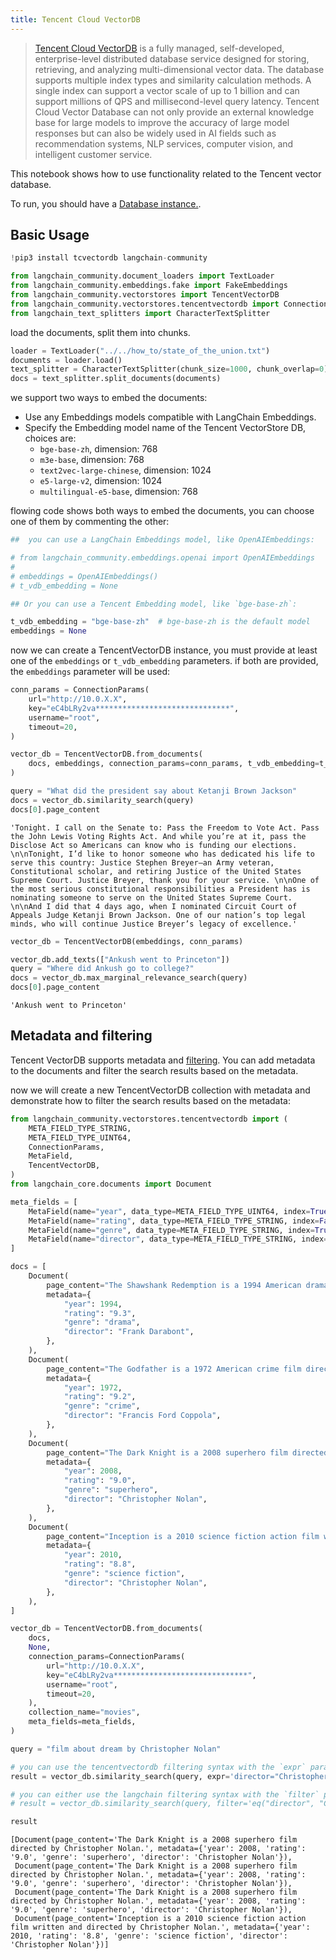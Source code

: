 ```yaml
---
title: Tencent Cloud VectorDB
---
```


>[Tencent Cloud VectorDB](https://cloud.tencent.com/document/product/1709) is a fully managed, self-developed, enterprise-level distributed database service designed for storing, retrieving, and analyzing multi-dimensional vector data. The database supports multiple index types and similarity calculation methods. A single index can support a vector scale of up to 1 billion and can support millions of QPS and millisecond-level query latency. Tencent Cloud Vector Database can not only provide an external knowledge base for large models to improve the accuracy of large model responses but can also be widely used in AI fields such as recommendation systems, NLP services, computer vision, and intelligent customer service.

This notebook shows how to use functionality related to the Tencent vector database.

To run, you should have a [Database instance.](https://cloud.tencent.com/document/product/1709/95101).

## Basic Usage

```python
!pip3 install tcvectordb langchain-community
```

```python
from langchain_community.document_loaders import TextLoader
from langchain_community.embeddings.fake import FakeEmbeddings
from langchain_community.vectorstores import TencentVectorDB
from langchain_community.vectorstores.tencentvectordb import ConnectionParams
from langchain_text_splitters import CharacterTextSplitter
```

load the documents, split them into chunks.

```python
loader = TextLoader("../../how_to/state_of_the_union.txt")
documents = loader.load()
text_splitter = CharacterTextSplitter(chunk_size=1000, chunk_overlap=0)
docs = text_splitter.split_documents(documents)
```

we support two ways to embed the documents:

- Use any Embeddings models compatible with LangChain Embeddings.
- Specify the Embedding model name of the Tencent VectorStore DB, choices are:
  - `bge-base-zh`, dimension: 768
  - `m3e-base`, dimension: 768
  - `text2vec-large-chinese`, dimension: 1024
  - `e5-large-v2`, dimension: 1024
  - `multilingual-e5-base`, dimension: 768

flowing code shows both ways to embed the documents, you can choose one of them by commenting the other:

```python
##  you can use a LangChain Embeddings model, like OpenAIEmbeddings:

# from langchain_community.embeddings.openai import OpenAIEmbeddings
#
# embeddings = OpenAIEmbeddings()
# t_vdb_embedding = None

## Or you can use a Tencent Embedding model, like `bge-base-zh`:

t_vdb_embedding = "bge-base-zh"  # bge-base-zh is the default model
embeddings = None
```

now we can create a TencentVectorDB instance, you must provide at least one of the `embeddings` or `t_vdb_embedding` parameters. if both are provided, the `embeddings` parameter will be used:

```python
conn_params = ConnectionParams(
    url="http://10.0.X.X",
    key="eC4bLRy2va******************************",
    username="root",
    timeout=20,
)

vector_db = TencentVectorDB.from_documents(
    docs, embeddings, connection_params=conn_params, t_vdb_embedding=t_vdb_embedding
)
```

```python
query = "What did the president say about Ketanji Brown Jackson"
docs = vector_db.similarity_search(query)
docs[0].page_content
```

```output
'Tonight. I call on the Senate to: Pass the Freedom to Vote Act. Pass the John Lewis Voting Rights Act. And while you’re at it, pass the Disclose Act so Americans can know who is funding our elections. \n\nTonight, I’d like to honor someone who has dedicated his life to serve this country: Justice Stephen Breyer—an Army veteran, Constitutional scholar, and retiring Justice of the United States Supreme Court. Justice Breyer, thank you for your service. \n\nOne of the most serious constitutional responsibilities a President has is nominating someone to serve on the United States Supreme Court. \n\nAnd I did that 4 days ago, when I nominated Circuit Court of Appeals Judge Ketanji Brown Jackson. One of our nation’s top legal minds, who will continue Justice Breyer’s legacy of excellence.'
```

```python
vector_db = TencentVectorDB(embeddings, conn_params)

vector_db.add_texts(["Ankush went to Princeton"])
query = "Where did Ankush go to college?"
docs = vector_db.max_marginal_relevance_search(query)
docs[0].page_content
```

```output
'Ankush went to Princeton'
```

## Metadata and filtering

Tencent VectorDB supports metadata and [filtering](https://cloud.tencent.com/document/product/1709/95099#c6f6d3a3-02c5-4891-b0a1-30fe4daf18d8). You can add metadata to the documents and filter the search results based on the metadata.

now we will create a new TencentVectorDB collection with metadata and demonstrate how to filter the search results based on the metadata:

```python
from langchain_community.vectorstores.tencentvectordb import (
    META_FIELD_TYPE_STRING,
    META_FIELD_TYPE_UINT64,
    ConnectionParams,
    MetaField,
    TencentVectorDB,
)
from langchain_core.documents import Document

meta_fields = [
    MetaField(name="year", data_type=META_FIELD_TYPE_UINT64, index=True),
    MetaField(name="rating", data_type=META_FIELD_TYPE_STRING, index=False),
    MetaField(name="genre", data_type=META_FIELD_TYPE_STRING, index=True),
    MetaField(name="director", data_type=META_FIELD_TYPE_STRING, index=True),
]

docs = [
    Document(
        page_content="The Shawshank Redemption is a 1994 American drama film written and directed by Frank Darabont.",
        metadata={
            "year": 1994,
            "rating": "9.3",
            "genre": "drama",
            "director": "Frank Darabont",
        },
    ),
    Document(
        page_content="The Godfather is a 1972 American crime film directed by Francis Ford Coppola.",
        metadata={
            "year": 1972,
            "rating": "9.2",
            "genre": "crime",
            "director": "Francis Ford Coppola",
        },
    ),
    Document(
        page_content="The Dark Knight is a 2008 superhero film directed by Christopher Nolan.",
        metadata={
            "year": 2008,
            "rating": "9.0",
            "genre": "superhero",
            "director": "Christopher Nolan",
        },
    ),
    Document(
        page_content="Inception is a 2010 science fiction action film written and directed by Christopher Nolan.",
        metadata={
            "year": 2010,
            "rating": "8.8",
            "genre": "science fiction",
            "director": "Christopher Nolan",
        },
    ),
]

vector_db = TencentVectorDB.from_documents(
    docs,
    None,
    connection_params=ConnectionParams(
        url="http://10.0.X.X",
        key="eC4bLRy2va******************************",
        username="root",
        timeout=20,
    ),
    collection_name="movies",
    meta_fields=meta_fields,
)

query = "film about dream by Christopher Nolan"

# you can use the tencentvectordb filtering syntax with the `expr` parameter:
result = vector_db.similarity_search(query, expr='director="Christopher Nolan"')

# you can either use the langchain filtering syntax with the `filter` parameter:
# result = vector_db.similarity_search(query, filter='eq("director", "Christopher Nolan")')

result
```

```output
[Document(page_content='The Dark Knight is a 2008 superhero film directed by Christopher Nolan.', metadata={'year': 2008, 'rating': '9.0', 'genre': 'superhero', 'director': 'Christopher Nolan'}),
 Document(page_content='The Dark Knight is a 2008 superhero film directed by Christopher Nolan.', metadata={'year': 2008, 'rating': '9.0', 'genre': 'superhero', 'director': 'Christopher Nolan'}),
 Document(page_content='The Dark Knight is a 2008 superhero film directed by Christopher Nolan.', metadata={'year': 2008, 'rating': '9.0', 'genre': 'superhero', 'director': 'Christopher Nolan'}),
 Document(page_content='Inception is a 2010 science fiction action film written and directed by Christopher Nolan.', metadata={'year': 2010, 'rating': '8.8', 'genre': 'science fiction', 'director': 'Christopher Nolan'})]
```
